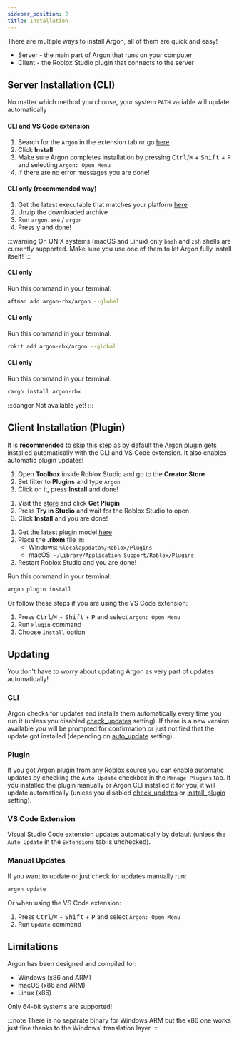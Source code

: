 ```yaml
---
sidebar_position: 2
title: Installation
---
```



There are multiple ways to install Argon, all of them are quick and easy!

- Server - the main part of Argon that runs on your computer
- Client - the Roblox Studio plugin that connects to the server

## Server Installation (CLI)

No matter which method you choose, your system `PATH` variable will update automatically

<Tabs>

<TabItem label="VS Code" value="vsc">

#### CLI and VS Code extension

1. Search for the `Argon` in the extension tab or go [here](https://marketplace.visualstudio.com/items?itemName=Dervex.argon)
2. Click **Install**
3. Make sure Argon completes installation by pressing <kbd>Ctrl</kbd>/<kbd>⌘</kbd> + <kbd>Shift</kbd> + <kbd>P</kbd> and selecting `Argon: Open Menu`
4. If there are no error messages you are done!

</TabItem>

<TabItem label="GitHub" value="github">

#### CLI only (recommended way)

1. Get the latest executable that matches your platform [here](https://github.com/argon-rbx/argon/releases/latest)
2. Unzip the downloaded archive
3. Run `argon.exe` / `argon`
4. Press <kbd>y</kbd> and done!

:::warning
On UNIX systems (macOS and Linux) only `bash` and `zsh` shells are currently supported. Make sure you use one of them to let Argon fully install itself!
:::

</TabItem>

<TabItem label="Aftman" value="aftman">

#### CLI only

Run this command in your terminal:

```bash
aftman add argon-rbx/argon --global
```

</TabItem>

<TabItem label="Rokit" value="rokit">

#### CLI only

Run this command in your terminal:

```bash
rokit add argon-rbx/argon --global
```

</TabItem>

<TabItem label="Cargo" value="cargo">

#### CLI only

Run this command in your terminal:

```bash
cargo install argon-rbx
```

:::danger
Not available yet!
:::

</TabItem>

</Tabs>

## Client Installation (Plugin)

It is **recommended** to skip this step as by default the Argon plugin gets installed automatically with the CLI and VS Code extension. It also enables automatic plugin updates!

<Tabs>

<TabItem label="Roblox Studio" value="studio">

1. Open **Toolbox** inside Roblox Studio and go to the **Creator Store**
2. Set filter to **Plugins** and type `Argon`
3. Click on it, press **Install** and done!

</TabItem>

<TabItem label="Creator Hub" value="hub">

1. Visit the [store](https://create.roblox.com/store/asset/11263738833/) and click **Get Plugin**
2. Press **Try in Studio** and wait for the Roblox Studio to open
3. Click **Install** and you are done!

</TabItem>

<TabItem label="GitHub" value="github">

1. Get the latest plugin model [here](https://github.com/argon-rbx/argon-roblox/releases/latest)
2. Place the **.rbxm** file in:
   - Windows: `%localappdata%/Roblox/Plugins`
   - macOS: `~/Library/Application Support/Roblox/Plugins`
3. Restart Roblox Studio and you are done!

</TabItem>

<TabItem label="Argon" value="argon">

Run this command in your terminal:

```bash
argon plugin install
```

Or follow these steps if you are using the VS Code extension:

1. Press <kbd>Ctrl</kbd>/<kbd>⌘</kbd> + <kbd>Shift</kbd> + <kbd>P</kbd> and select `Argon: Open Menu`
2. Run `Plugin` command
3. Choose `Install` option

</TabItem>

</Tabs>

## Updating

You don't have to worry about updating Argon as very part of updates automatically!

### CLI

Argon checks for updates and installs them automatically every time you run it (unless you disabled [check_updates](./configuration.mdx#global-config) setting). If there is a new version available you will be prompted for confirmation or just notified that the update got installed (depending on [auto_update](./configuration.mdx#global-config) setting).

### Plugin

If you got Argon plugin from any Roblox source you can enable automatic updates by checking the `Auto Update` checkbox in the `Manage Plugins` tab. If you installed the plugin manually or Argon CLI installed it for you, it will update automatically (unless you disabled [check_updates](./configuration.mdx#global-config) or [install_plugin](./configuration.mdx#global-config) setting).

### VS Code Extension

Visual Studio Code extension updates automatically by default (unless the `Auto Update` in the `Extensions` tab is unchecked).

### Manual Updates

If you want to update or just check for updates manually run:

```bash
argon update
```

Or when using the VS Code extension:

1. Press <kbd>Ctrl</kbd>/<kbd>⌘</kbd> + <kbd>Shift</kbd> + <kbd>P</kbd> and select `Argon: Open Menu`
2. Run `Update` command

## Limitations

Argon has been designed and compiled for:

- Windows (x86 and ARM)
- macOS (x86 and ARM)
- Linux (x86)

Only 64-bit systems are supported!

:::note
There is no separate binary for Windows ARM but the x86 one works just fine thanks to the Windows' translation layer
:::
